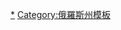 {{Navbox
| name   = 普斯科夫州行政區劃
| title  = [[普斯科夫州]]{{tsl|en|Administrative divisions of Pskov Oblast|普斯科夫州行政区划|行政区划}}
| imageleft = [[File:Coat of arms of Pskov Oblast (2018).svg|40px|Coat of arms of Novgorod Oblast]]
| image  = 
|listclass=hlist
| above  = 州府：[[普斯科夫]]
|group1=区
|list1=
*[[別扎尼齊區]]
*[[傑多維奇區]]
*[[德諾區]]
*[[格多夫區]]
*[[克拉斯諾戈羅茨克區]]
*[[庫尼亞區]]
*[[洛克尼亞區]]
*[[涅韋爾區]]
*[[新勒熱夫區]]
*[[新索科利尼基區]]
*[[奧波奇卡區]]
*[[奧斯特羅夫區]]
*[[帕爾基諾區]]
*[[佩喬雷區]]
*[[普柳薩區]]
*[[波爾霍夫區]]
*[[普斯科夫區]]
*[[普希金山莊區]]
*[[普斯托什卡區]]
*[[佩塔洛沃區]]
*[[謝別日區]]
*[[斯特魯吉-克拉斯內耶區]]
*[[烏斯維亞特區]]
*[[大盧基區]]
|group2=市
|list2=
*[[德诺]]
*[[格多夫]]
*[[涅韋爾]]
*[[新勒熱夫]]
*[[新索科利尼基]]
*[[奧波奇卡]]
*[[奧斯特羅夫]]
*[[佩喬雷]]
*[[波爾霍夫]]
*[[普斯科夫]]
*[[普斯托什卡]]
*[[佩塔洛沃]]
*[[謝別日]]
*[[大卢基]]
|group3=[[市級鎮]]
|list3=
*{{tsl|en|Bezhanitsy|别扎尼齐}}
*{{tsl|en|Dedovichi|杰多维奇}}
*{{tsl|en|Idritsa|伊德里察}}
*{{tsl|en|Krasnogorodsk|克拉斯诺戈罗茨克}}
*{{tsl|en|Krasny Luch, Pskov Oblast|红卢奇 (普斯科夫州)|红卢奇}}
*{{tsl|en|Kunya, Pskov Oblast|库尼亚 (普斯科夫州)|库尼亚}}
*{{tsl|en|Loknya, Pskov Oblast|洛克尼亚 (普斯科夫州)|洛克尼亚}}
*{{tsl|en|Palkino, Palkinsky District, Pskov Oblast|帕尔基诺 (帕尔基诺区)|帕尔基诺}}
*{{tsl|en|Plyussa|普柳萨}}
*{{tsl|en|Pushkinskiye Gory|普希金山庄}}
*{{tsl|en|Sosnovy Bor, Sebezhsky District, Pskov Oblast|索斯诺维博尔 (谢别日区)|索斯诺维博尔}}
*{{tsl|en|Strugi Krasnye|斯特鲁吉-克拉斯内耶}}
*{{tsl|en|Usvyaty, Usvyatsky District, Pskov Oblast|乌斯维亚特 (乌斯维亚特区)|乌斯维亚特}}
*{{tsl|en|Zaplyusye (urban-type settlement)|扎普柳西耶 (市级镇)|扎普柳西耶}}
}}
<noinclude>
[[Category:普斯科夫州城市|*]][[Category:俄羅斯州模板]]</noinclude>